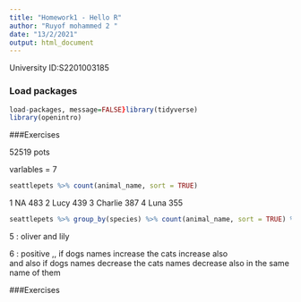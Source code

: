 ```yaml
---
title: "Homework1 - Hello R"
author: "Ruyof mohammed 2 "
date: "13/2/2021"
output: html_document
---
```


University ID:S2201003185 

### Load packages

 
 
```r
load-packages, message=FALSE}library(tidyverse) 
library(openintro)
```

###Exercises

52519 pots

varlables = 7

```r
seattlepets %>% count(animal_name, sort = TRUE)

```


1 NA            483
2 Lucy          439
3 Charlie       387
4 Luna          355


```r
seattlepets %>% group_by(species) %>% count(animal_name, sort = TRUE) %>% slice_max(n, n = 5) %>% arrange(species, n)
```

5 :
oliver and lily


6 :
positive ,, if dogs names increase the cats increase also  
and also if dogs names decrease the cats names decrease also in the same name of them


###Exercises





